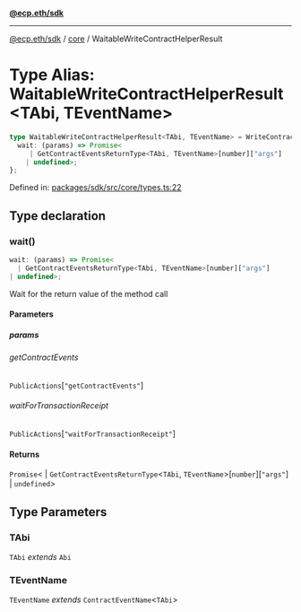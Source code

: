 [**@ecp.eth/sdk**](../../index.mdx)

***

[@ecp.eth/sdk](/sdk-reference/index.mdx) / [core](/sdk-reference/core/index.mdx) / WaitableWriteContractHelperResult

# Type Alias: WaitableWriteContractHelperResult\<TAbi, TEventName\>

```ts
type WaitableWriteContractHelperResult<TAbi, TEventName> = WriteContractHelperResult & {
  wait: (params) => Promise<
     | GetContractEventsReturnType<TAbi, TEventName>[number]["args"]
    | undefined>;
};
```

Defined in: [packages/sdk/src/core/types.ts:22](https://github.com/ecp-eth/comments-monorepo/blob/main/packages/sdk/src/core/types.ts#L22)

## Type declaration

### wait()

```ts
wait: (params) => Promise<
  | GetContractEventsReturnType<TAbi, TEventName>[number]["args"]
| undefined>;
```

Wait for the return value of the method call

#### Parameters

##### params

###### getContractEvents

`PublicActions`\[`"getContractEvents"`\]

###### waitForTransactionReceipt

`PublicActions`\[`"waitForTransactionReceipt"`\]

#### Returns

`Promise`\<
  \| `GetContractEventsReturnType`\<`TAbi`, `TEventName`\>\[`number`\]\[`"args"`\]
  \| `undefined`\>

## Type Parameters

### TAbi

`TAbi` *extends* `Abi`

### TEventName

`TEventName` *extends* `ContractEventName`\<`TAbi`\>
